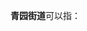 '''青园街道'''可以指：
{{PRC admin/disambig|13/01/02/002/000|43/01/03/008/000}}
{{disambig|cat=四字乡级行政区划消歧义}}